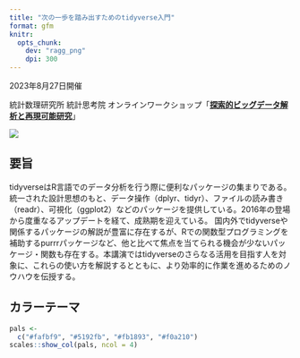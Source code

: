 ```yaml
---
title: "次の一歩を踏み出すためのtidyverse入門"
format: gfm
knitr:
  opts_chunk:
    dev: "ragg_png"
    dpi: 300
---
```


2023年8月27日開催

統計数理研究所 統計思考院
オンラインワークショップ「[**探索的ビッグデータ解析と再現可能研究**](https://sites.google.com/view/ws-ebda-rr-2023/)」

![](images/cover.jpeg){fig-align="center"}

## 要旨

tidyverseはR言語でのデータ分析を行う際に便利なパッケージの集まりである。
統一された設計思想のもと、データ操作（dplyr、tidyr）、ファイルの読み書き（readr）、可視化（ggplot2）などのパッケージを提供している。2016年の登場から度重なるアップデートを経て、成熟期を迎えている。
国内外でtidyverseや関係するパッケージの解説が豊富に存在するが、Rでの関数型プログラミングを補助するpurrrパッケージなど、他と比べて焦点を当てられる機会が少ないパッケージ・関数も存在する。本講演ではtidyverseのさらなる活用を目指す人を対象に、これらの使い方を解説するとともに、より効率的に作業を進めるためのノウハウを伝授する。

## カラーテーマ

```r
pals <- 
  c("#fafbf9", "#5192fb", "#fb1893", "#f0a210")
scales::show_col(pals, ncol = 4)
```

